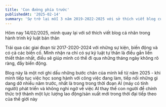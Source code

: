 ```yaml
---
title: 'Con đường phía trước'
publishedAt: '2025-02-14'
summary: 'Sự trở lại mỗi 3 năm 2019-2022-2025 với sở thích viết blog cuộc sống của Thuan Tran'
---
```


Hôm nay 14/02/2025, mình quay lại với sở thích viết blog cá nhân trong hành trình kỷ luật bản thân

Trải qua các giai đoạn từ 2017-2020-2024 với những sự kiện, biến động và có cả các biến cố. Mình nhận
ra chỉ có sự kỷ luật tự thân là điều gắn liền thiết thân nhất, điều sẽ giúp mình có thể đi qua những
tháng ngày không rõ ràng, đầy biến động. 

Blog này là một nơi ghi dấu những bước chân của mình kể từ năm 2025 - khi mình tiếp tục việc học song hành
với công việc đang làm, tiếp nối những gì dang dở nhiều năm trước, nhất là trong trong thời đoạn AI (máy có tính người) phát triển
và không nghi ngờ về việc AI thay thế con người để chính thức trở thành một lực lượng lao động/sản xuất mới 
trong thời đại tiếp theo của thế giới này 